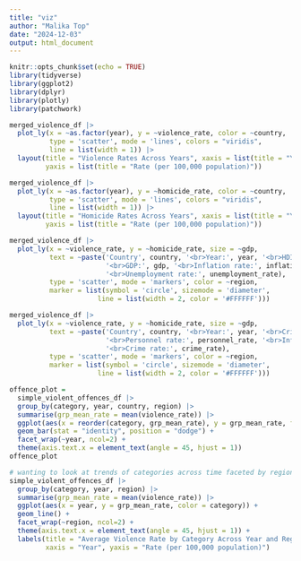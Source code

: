 ```yaml
---
title: "viz"
author: "Malika Top"
date: "2024-12-03"
output: html_document
---
```


```r
knitr::opts_chunk$set(echo = TRUE)
library(tidyverse)
library(ggplot2)
library(dplyr)
library(plotly)
library(patchwork)
```

```r
merged_violence_df |> 
  plot_ly(x = ~as.factor(year), y = ~violence_rate, color = ~country,
          type = 'scatter', mode = 'lines', colors = "viridis",
          line = list(width = 1)) |> 
  layout(title = "Violence Rates Across Years", xaxis = list(title = "Year"),
         yaxis = list(title = "Rate (per 100,000 population)"))
```

```r
merged_violence_df |> 
  plot_ly(x = ~as.factor(year), y = ~homicide_rate, color = ~country,
          type = 'scatter', mode = 'lines', colors = "viridis",
          line = list(width = 1)) |> 
  layout(title = "Homicide Rates Across Years", xaxis = list(title = "Year"),
         yaxis = list(title = "Rate (per 100,000 population)"))
```

```r
merged_violence_df |> 
  plot_ly(x = ~violence_rate, y = ~homicide_rate, size = ~gdp,
          text = ~paste('Country', country, '<br>Year:', year, '<br>HDI:', hdi,
                        '<br>GDP:', gdp, '<br>Inflation rate:', inflation_rate,
                        '<br>Unemployment rate:', unemployment_rate), 
          type = 'scatter', mode = 'markers', color = ~region,
          marker = list(symbol = 'circle', sizemode = 'diameter',
                      line = list(width = 2, color = '#FFFFFF')))
```
```r
merged_violence_df |> 
  plot_ly(x = ~violence_rate, y = ~homicide_rate, size = ~gdp,
          text = ~paste('Country', country, '<br>Year:', year, '<br>Crime rate:', crime_rate,
                        '<br>Personnel rate:', personnel_rate, '<br>Inflation rate:', inflation_rate,
                        '<br>Crime rate:', crime_rate), 
          type = 'scatter', mode = 'markers', color = ~region,
          marker = list(symbol = 'circle', sizemode = 'diameter',
                      line = list(width = 2, color = '#FFFFFF')))
```

```r
offence_plot = 
  simple_violent_offences_df |> 
  group_by(category, year, country, region) |> 
  summarise(grp_mean_rate = mean(violence_rate)) |> 
  ggplot(aes(x = reorder(category, grp_mean_rate), y = grp_mean_rate, fill = region)) +
  geom_bar(stat = "identity", position = "dodge") +
  facet_wrap(~year, ncol=2) +
  theme(axis.text.x = element_text(angle = 45, hjust = 1)) 
offence_plot  

```



```r
# wanting to look at trends of categories across time faceted by region
simple_violent_offences_df |> 
  group_by(category, year, region) |> 
  summarise(grp_mean_rate = mean(violence_rate)) |> 
  ggplot(aes(x = year, y = grp_mean_rate, color = category)) +
  geom_line() +
  facet_wrap(~region, ncol=2) +
  theme(axis.text.x = element_text(angle = 45, hjust = 1)) + 
  labels(title = "Average Violence Rate by Category Across Year and Region",
         xaxis = "Year", yaxis = "Rate (per 100,000 population)")

```












